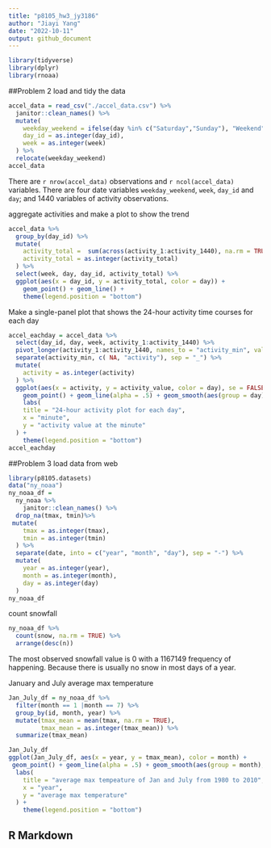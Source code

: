 ```yaml
---
title: "p8105_hw3_jy3186"
author: "Jiayi Yang"
date: "2022-10-11"
output: github_document
---
```


```r
library(tidyverse)
library(dplyr)
library(rnoaa)
```
##Problem 2
load and tidy the data 
```r
accel_data = read_csv("./accel_data.csv") %>% 
  janitor::clean_names() %>% 
  mutate(
    weekday_weekend = ifelse(day %in% c("Saturday","Sunday"), "Weekend", "Weekday"),
    day_id = as.integer(day_id),
    week = as.integer(week)
  ) %>% 
  relocate(weekday_weekend)
accel_data
```
There are `r nrow(accel_data)` observations and `r ncol(accel_data)` variables.
There are four date variables `weekday_weekend`, `week`, `day_id` and `day`; and 1440 variables of activity observations.

aggregate activities and make a plot to show the trend
```r
accel_data %>% 
  group_by(day_id) %>% 
  mutate(
    activity_total =  sum(across(activity_1:activity_1440), na.rm = TRUE),
    activity_total = as.integer(activity_total)
  ) %>% 
  select(week, day, day_id, activity_total) %>% 
  ggplot(aes(x = day_id, y = activity_total, color = day)) + 
    geom_point() + geom_line() + 
    theme(legend.position = "bottom")
```
Make a single-panel plot that shows the 24-hour activity time courses for each day
```r
accel_eachday = accel_data %>% 
  select(day_id, day, week, activity_1:activity_1440) %>% 
  pivot_longer(activity_1:activity_1440, names_to = "activity_min", values_to = "activity_value") %>% 
  separate(activity_min, c( NA, "activity"), sep = "_") %>% 
  mutate(
    activity = as.integer(activity)
  ) %>% 
  ggplot(aes(x = activity, y = activity_value, color = day), se = FALSE) + 
    geom_point() + geom_line(alpha = .5) + geom_smooth(aes(group = day), se = FALSE) +
    labs(
    title = "24-hour activity plot for each day",
    x = "minute",
    y = "activity value at the minute"
  ) + 
    theme(legend.position = "bottom")
accel_eachday
```
##Problem 3
load data from web
```r
library(p8105.datasets)
data("ny_noaa")
ny_noaa_df = 
  ny_noaa %>%
    janitor::clean_names() %>% 
  drop_na(tmax, tmin)%>% 
 mutate(
    tmax = as.integer(tmax),
    tmin = as.integer(tmin)
  ) %>% 
  separate(date, into = c("year", "month", "day"), sep = "-") %>% 
  mutate(
    year = as.integer(year),
    month = as.integer(month),
    day = as.integer(day)
  )
ny_noaa_df

```
count snowfall
```r

ny_noaa_df %>% 
  count(snow, na.rm = TRUE) %>% 
  arrange(desc(n))
```
The most observed snowfall value is 0 with a 1167149 frequency of happening. Because there is usually no snow in most days of a year.

January and July average max temperature
```r
Jan_July_df = ny_noaa_df %>% 
  filter(month == 1 |month == 7) %>% 
  group_by(id, month, year) %>% 
  mutate(tmax_mean = mean(tmax, na.rm = TRUE),
         tmax_mean = as.integer(tmax_mean)) %>% 
  summarize(tmax_mean)

Jan_July_df
ggplot(Jan_July_df, aes(x = year, y = tmax_mean), color = month) +
 geom_point() + geom_line(alpha = .5) + geom_smooth(aes(group = month), se = FALSE)+
  labs(
    title = "average max tempeature of Jan and July from 1980 to 2010",
    x = "year",
    y = "average max temperature"
  ) + 
    theme(legend.position = "bottom")

```

## R Markdown

